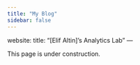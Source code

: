 ```yaml
---
title: "My Blog"
sidebar: false 
---
```

website:
  title: "[Elif Altin]'s Analytics Lab"
---

This page is under construction.
